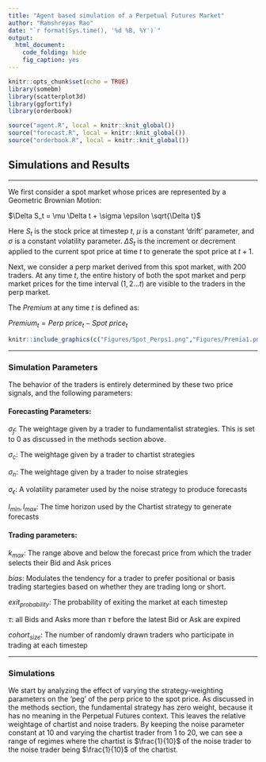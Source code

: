 ```yaml
---
title: "Agent based simulation of a Perpetual Futures Market"
author: "Ramshreyas Rao"
date: "`r format(Sys.time(), '%d %B, %Y')`"
output: 
  html_document:
    code_folding: hide
    fig_caption: yes
---
```


```r
knitr::opts_chunk$set(echo = TRUE)
library(somebm)
library(scatterplot3d)
library(ggfortify)
library(orderbook)

source("agent.R", local = knitr::knit_global())
source("forecast.R", local = knitr::knit_global())
source("orderbook.R", local = knitr::knit_global())

```

## Simulations and Results

---

We first consider a spot market whose prices are represented by a Geometric Brownian Motion:

$\Delta S_t = \mu \Delta t + \sigma \epsilon \sqrt{\Delta t}$ 

Here $S_t$ is the stock price at timestep $t$, $\mu$ is a constant 'drift' parameter, and $\sigma$ is a constant volatility parameter. $\Delta S_t$ is the increment or decrement applied to the current spot price at time $t$ to generate the spot price at $t+1$. 

Next, we consider a perp market derived from this spot market, with 200 traders. At any time $t$, the entire history of both the spot market and perp market prices for the time interval $(1,2...t)$ are visible to the traders in the perp market. 

The $Premium$ at any time $t$ is defined as:

$Premium_t = Perp\ price_t - Spot\ price_t$

```r
knitr::include_graphics(c("Figures/Spot_Perps1.png","Figures/Premia1.png"))
``` 

---

### Simulation Parameters

The behavior of the traders is entirely determined by these two price signals, and the following parameters:

#### Forecasting Parameters:

$\sigma_f$: The weightage given by a trader to fundamentalist strategies. This is set to $0$ as discussed in the methods section above.

$\sigma_c$: The weightage given by a trader to chartist strategies

$\sigma_n$: The weightage given by a trader to noise strategies

$\sigma_\epsilon$: A volatility parameter used by the noise strategy to produce forecasts

$l_{min}, l_{max}$: The time horizon used by the Chartist strategy to generate forecasts

#### Trading parameters:

$k_{max}$: The range above and below the forecast price from which the trader selects their Bid and Ask prices

$bias$: Modulates the tendency for a trader to prefer positional or basis trading startegies based on whether they are trading long or short.

$exit_{probability}$: The probability of exiting the market at each timestep

$\tau$: all Bids and Asks more than $\tau$ before the latest Bid or Ask are expired

$cohort_{size}$: The number of randomly drawn traders who participate in trading at each timestep

---

### Simulations

We start by analyzing the effect of varying the strategy-weighting parameters on the 'peg' of the perp price to the spot price. As discussed in the methods section, the fundamental strategy has zero weight, because it has no meaning in the Perpetual Futures context. This leaves the relative weightage of chartist and noise traders. By keeping the noise parameter constant at $10$ and varying the chartist trader from $1$ to $20$, we can see a range of regimes where the chartist is $\frac{1}{10}$ of the noise trader to the noise trader being $\frac{1}{10}$ of the chartist.

```r


```



